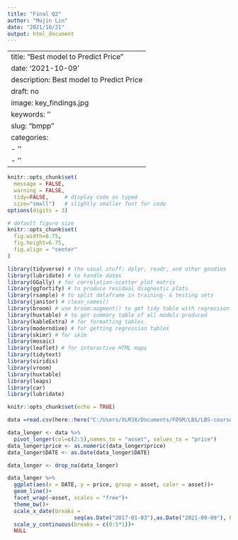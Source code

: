 ```yaml
---
title: "Final Q2"
author: "Mujin Lin"
date: "2021/10/21"
output: html_document
---
```

---
title: "Best model to Predict Price"
date: '2021-10-09'
description: Best model to Predict Price
draft: no
image: key_findings.jpg
keywords: ''
slug: "bmpp"
categories:
- ''
- ''
---
  



```r
knitr::opts_chunk$set(
  message = FALSE, 
  warning = FALSE, 
  tidy=FALSE,     # display code as typed
  size="small")   # slightly smaller font for code
options(digits = 3)

# default figure size
knitr::opts_chunk$set(
  fig.width=6.75, 
  fig.height=6.75,
  fig.align = "center"
)
```

```r

library(tidyverse) # the usual stuff: dplyr, readr, and other goodies
library(lubridate) # to handle dates
library(GGally) # for correlation-scatter plot matrix
library(ggfortify) # to produce residual diagnostic plots
library(rsample) # to split dataframe in training- & testing sets
library(janitor) # clean_names()
library(broom) # use broom:augment() to get tidy table with regression output, residuals, etc
library(huxtable) # to get summary table of all models produced
library(kableExtra) # for formatting tables
library(moderndive) # for getting regression tables
library(skimr) # for skim
library(mosaic)
library(leaflet) # for interactive HTML maps
library(tidytext)
library(viridis)
library(vroom)
library(huxtable)
library(leaps)
library(car)
library(lubridate)
```

```r
knitr::opts_chunk$set(echo = TRUE)
```

```r
data =read.csv(here::here("C:/Users/XLMJX/Documents/FDSM/LBS/LBS-course/R/updated_on_8_Oct/ca09.mfa2022/final/DTB1YR.csv"))
```

```r
data_longer <- data %>% 
  pivot_longer(col=c(2:5),names_to = "asset", values_to = "price")
data_longer$price <- as.numeric(data_longer$price)
data_longer$DATE <- as.Date(data_longer$DATE)

data_longer <- drop_na(data_longer)

data_longer %>% 
  ggplot(aes(x = DATE, y = price, group = asset, color = asset))+
  geom_line()+
  facet_wrap(~asset, scales = "free")+
  theme_bw()+
  scale_x_date(breaks =
                     seq(as.Date("2017-01-03"),as.Date("2021-09-09"), by = "2 year"))+
  scale_y_continuous(breaks = c(0:5*1))+
  NULL

```

